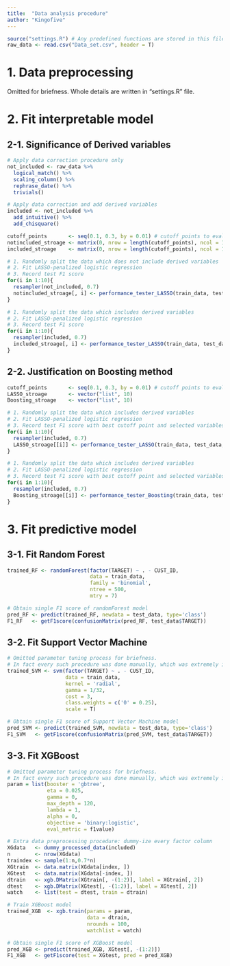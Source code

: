```yaml
---
title:  "Data analysis procedure"
author: "Kingofive"
---
```


```r
source("settings.R") # Any predefined functions are stored in this file
raw_data <- read.csv("Data_set.csv", header = T)
```

# 1. Data preprocessing
Omitted for briefness. Whole details are written in "settings.R" file.

# 2. Fit interpretable model

## 2-1. Significance of Derived variables
```r
# Apply data correction procedure only
not_included <- raw_data %>% 
  logical_match() %>% 
  scaling_column() %>% 
  rephrase_date() %>% 
  trivials()
```

```r
# Apply data correction and add derived variables
included <- not_included %>% 
  add_intuitive() %>% 
  add_chisquare()
```

```r
cutoff_points       <- seq(0.1, 0.3, by = 0.01) # cutoff points to evaluate
notincluded_stroage <- matrix(0, nrow = length(cutoff_points), ncol = 10)
included_stroage    <- matrix(0, nrow = length(cutoff_points), ncol = 10)
```

```r
# 1. Randomly split the data which does not include derived variables
# 2. Fit LASSO-penalized logistic regression
# 3. Record test F1 score
for(i in 1:10){
  resampler(not_included, 0.7) 
  notincluded_stroage[, i] <- performance_tester_LASSO(train_data, test_data, FALSE)
}
```

```r
# 1. Randomly split the data which includes derived variables
# 2. Fit LASSO-penalized logistic regression
# 3. Record test F1 score
for(i in 1:10){
  resampler(included, 0.7) 
  included_stroage[, i] <- performance_tester_LASSO(train_data, test_data, FALSE)
}
```

## 2-2. Justification on Boosting method
```r
cutoff_points       <- seq(0.1, 0.3, by = 0.01) # cutoff points to evaluate
LASSO_stroage       <- vector("list", 10)
Boosting_stroage    <- vector("list", 10)
```

```r
# 1. Randomly split the data which includes derived variables
# 2. Fit LASSO-penalized logistic regression
# 3. Record test F1 score with best cutoff point and selected variables
for(i in 1:10){
  resampler(included, 0.7)
  LASSO_stroage[[i]] <- performance_tester_LASSO(train_data, test_data, TRUE)
}
```

```r
# 1. Randomly split the data which includes derived variables
# 2. Fit LASSO-penalized logistic regression
# 3. Record test F1 score with best cutoff point and selected variables
for(i in 1:10){
  resampler(included, 0.7) 
  Boosting_stroage[[i]] <- performance_tester_Boosting(train_data, test_data, TRUE)
}
```

# 3. Fit predictive model

## 3-1. Fit Random Forest
```r
trained_RF <- randomForest(factor(TARGET) ~ . - CUST_ID,
                           data = train_data,
                           family = 'binomial',
                           ntree = 500,
                           mtry = 7)

# Obtain single F1 score of randomForest model
pred_RF <- predict(trained_RF, newdata = test_data, type='class')
F1_RF   <- getF1score(confusionMatrix(pred_RF, test_data$TARGET))
```


## 3-2. Fit Support Vector Machine
```r
# Omitted parameter tuning process for briefness.
# In fact every such procedure was done manually, which was extremely inefficient(i.e. drawback of our process).
trained_SVM <- svm(factor(TARGET) ~ . - CUST_ID,
                   data = train_data,
                   kernel = 'radial',
                   gamma = 1/32,
                   cost = 3,
                   class.weights = c('0' = 0.25),
                   scale = T)

# Obtain single F1 score of Support Vector Machine model
pred_SVM <- predict(trained_SVM, newdata = test_data, type='class')
F1_SVM   <- getF1score(confusionMatrix(pred_SVM, test_data$TARGET))
```

## 3-3. Fit XGBoost
```r
# Omitted parameter tuning process for briefness.
# In fact every such procedure was done manually, which was extremely inefficient(i.e. drawback of our process).
param = list(booster = 'gbtree',
             eta = 0.025,
             gamma = 0,
             max_depth = 120,
             lambda = 1,
             alpha = 0,
             objective = 'binary:logistic',
             eval_metric = f1value)

# Extra data preprocessing procedure: dummy-ize every factor column
XGdata   <- dummy_processed_data(included)
n        <- nrow(XGdata)
traindex <- sample(1:n,0.7*n)
XGtrain  <- data.matrix(XGdata[index, ])
XGtest   <- data.matrix(XGdata[-index, ])
dtrain   <- xgb.DMatrix(XGtrain[, -(1:2)], label = XGtrain[, 2])
dtest    <- xgb.DMatrix(XGtest[, -(1:2)], label = XGtest[, 2])
watch    <- list(test = dtest, train = dtrain)

# Train XGBoost model
trained_XGB  <- xgb.train(params = param,
                          data = dtrain,
                          nrounds = 100,
                          watchlist = watch)

# Obtain single F1 score of XGBoost model
pred_XGB <- predict(trained_XGB, XGtest[, -(1:2)])
F1_XGB   <- getF1score(test = XGtest, pred = pred_XGB)
```